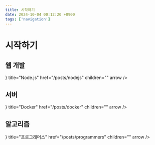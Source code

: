 ```yaml
---
title: 시작하기
date: 2024-10-04 00:12:20 +0900
tags: ['navigation']
---
```



# 시작하기

## 웹 개발

<Cards>
	<Card
		icon={<NextraIcon name="nodejs" />}
		title="Node.js"
		href="/posts/nodejs"
		children=""
		arrow
	/>
</Cards>

## 서버

<Cards>
	<Card
		icon={<NextraIcon name="docker" extension="webp" width={26} height={26} />}
		title="Docker"
		href="/posts/docker"
		children=""
		arrow
	/>
</Cards>

## 알고리즘

<Cards>
	<Card
		icon={<NextraIcon name="programmers" width={20} height={20} />}
		title="프로그래머스"
		href="/posts/programmers"
		children=""
		arrow
	/>
</Cards>